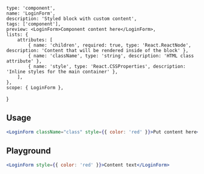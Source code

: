 
    type: 'component',
    name: 'LoginForm',
    description: 'Styled block with custom content',
    tags: ['component'],
    preview: <LoginForm>Component content here</LoginForm>,
    lists: {
        attributes: [
            { name: 'children', required: true, type: 'React.ReactNode', description: 'Content that will be rendered inside of the block' },
            { name: 'className', type: 'string', description: 'HTML class attribute' },
            { name: 'style', type: 'React.CSSProperties', description: 'Inline styles for the main container' },
        ],
    },
    scope: { LoginForm },
}

## Usage

```jsx
<LoginForm className="class" style={{ color: 'red' }}>Put content here</LoginForm>
```

## Playground

```jsx live
<LoginForm style={{ color: 'red' }}>Content text</LoginForm>
```
